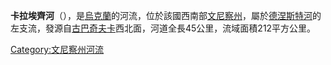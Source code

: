 '''卡拉埃齊河'''（{{lang-uk|Караєць}}），是[[烏克蘭|烏克蘭]]的河流，位於該國西南部[[文尼察州|文尼察州]]，屬於[[德涅斯特河|德涅斯特河]]的左支流，發源自[[古巴奇夫卡|古巴奇夫卡]]西北面，河道全長45公里，流域面積212平方公里。

{{DEFAULTSORT:Караєць}}
[[Category:文尼察州河流|Category:文尼察州河流]]


{{Ukraine-river-stub}}